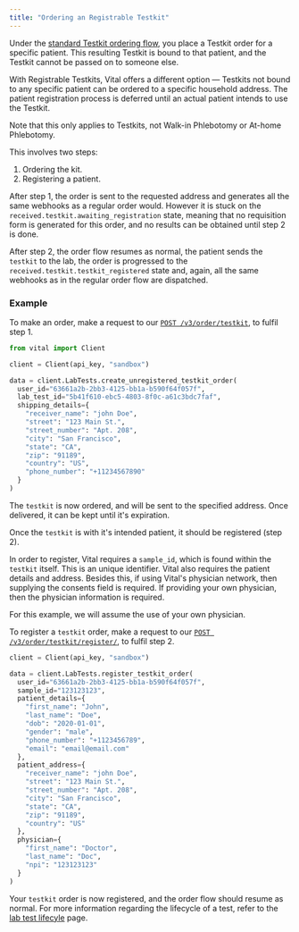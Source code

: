 ```yaml
---
title: "Ordering an Registrable Testkit"
---
```


Under the [standard Testkit ordering flow](/api-reference/lab-testing/create-order), you place a Testkit order for a specific patient. This resulting Testkit is bound to that patient, and the Testkit cannot be passed on to someone else.

With Registrable Testkits, Vital offers a different option — Testkits not bound to any specific patient can be ordered to a specific household address. The patient registration process is deferred until an actual patient intends to use the Testkit.

<Warning>
  Note that this only applies to Testkits, not Walk-in Phlebotomy or At-home Phlebotomy.
</Warning>

This involves two steps:
  1. Ordering the kit.
  2. Registering a patient.

After step 1, the order is sent to the requested address and generates all the same webhooks as a regular order would. However it is stuck on the `received.testkit.awaiting_registration` state, meaning that no requisition form is generated for this order, and no results can be obtained until step 2 is done.

After step 2, the order flow resumes as normal, the patient sends the `testkit` to the lab, the order is progressed to the `received.testkit.testkit_registered` state and, again, all the same webhooks as in the regular order flow are dispatched.

### Example

To make an order, make a request to our [`POST /v3/order/testkit`](/api-reference/lab-testing/create-unregistered-order), to fulfil step 1.

```python Python
from vital import Client

client = Client(api_key, "sandbox")

data = client.LabTests.create_unregistered_testkit_order(
  user_id="63661a2b-2bb3-4125-bb1a-b590f64f057f",
  lab_test_id="5b41f610-ebc5-4803-8f0c-a61c3bdc7faf",
  shipping_details={
    "receiver_name": "john Doe",
    "street": "123 Main St.",
    "street_number": "Apt. 208",
    "city": "San Francisco",
    "state": "CA",
    "zip": "91189",
    "country": "US",
    "phone_number": "+11234567890"
  }
)
```


The `testkit` is now ordered, and will be sent to the specified address. Once delivered, it can be kept until it's expiration. 

Once the `testkit` is with it's intended patient, it should be registered (step 2).

In order to register, Vital requires a `sample_id`, which is found within the `testkit` itself. This is an unique identifier. 
Vital also requires the patient details and address.
Besides this, if using Vital's physician network, then supplying the consents field is required. If providing your own physician, then the physician information is required.

For this example, we will assume the use of your own physician.

To register a `testkit` order, make a request to our [`POST /v3/order/testkit/register/`](/api-reference/lab-testing/register-order), to fulfil step 2.

```python Python
client = Client(api_key, "sandbox")

data = client.LabTests.register_testkit_order(
  user_id="63661a2b-2bb3-4125-bb1a-b590f64f057f",
  sample_id="123123123",
  patient_details={
    "first_name": "John",
    "last_name": "Doe",
    "dob": "2020-01-01",
    "gender": "male",
    "phone_number": "+1123456789",
    "email": "email@email.com"
  },
  patient_address={
    "receiver_name": "john Doe",
    "street": "123 Main St.",
    "street_number": "Apt. 208",
    "city": "San Francisco",
    "state": "CA",
    "zip": "91189",
    "country": "US"
  },
  physician={
    "first_name": "Doctor",
    "last_name": "Doc",
    "npi": "123123123"
  }
)
```

Your `testkit` order is now registered, and the order flow should resume as normal. For more information regarding the lifecycle of a test, refer to the [lab test lifecyle](/lab/workflow/lab-test-lifecycle) page.